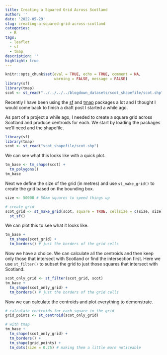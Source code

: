 ```yaml
---
title: Creating a Squared Grid Across Scotland
author: ''
date: '2022-05-29'
slug: creating-a-squared-grid-across-scotland
categories:
  - R
tags:
  - leaflet
  - sf
  - tmap
description: ''
highlight: true
---
```


```r
knitr::opts_chunk$set(eval = TRUE, echo = TRUE, comment = NA, 
                      warning = FALSE, message = FALSE)
library(sf)
library(tmap)
scot <- st_read("../../../../blogdown_datasets/scot_shapefile/scot.shp")
```

Recently I have been using the [sf](https://r-spatial.github.io/sf/){target='_blank'} and [tmap](https://r-tmap.github.io/tmap/){target='_blank'} packages a lot and I thought I would come back to finish a draft post I started a while ago.

As part of a project a while ago, I needed to create a square grid across Scotland and produce centroids for each. We start by loading the packages we'll need and the shapefile. 

```r
library(sf)
library(tmap)
scot <- st_read("scot_shapefile/scot.shp")
```

We can see what this looks like with a quick plot.

```r
tm_base <- tm_shape(scot) + 
  tm_polygons()
tm_base
```

Next we define the size of the grid (in metres) and use `st_make_grid()` to create the grid based on the bounding box.

```r
size <- 50000 # 50km squares to speed things up

# create grid
scot_grid <- st_make_grid(scot, square = TRUE, cellsize = c(size, size)) %>%
  st_sf()
```

We can plot this to see what it looks like.

```r
tm_base +
  tm_shape(scot_grid) + 
  tm_borders() # just the borders of the grid cells
```

Now we have a choice. We can calculate all the centroids and then keep only those that intersect with Scotland or find the intersection first. Here we use `st_filter()` to subset the grid to just those squares that intersect with Scotland.

```r
scot_only_grid <- st_filter(scot_grid, scot) 
tm_base +
  tm_shape(scot_only_grid) + 
  tm_borders() # just the borders of the grid cells
```


Now we can calculate the centroids and plot everything to demonstrate. 

```r
# calculate centroids for each square in the grid
grid_points <- st_centroid(scot_only_grid)

# with tmap
tm_base +
  tm_shape(scot_only_grid) + 
  tm_borders() + 
  tm_shape(grid_points) + 
  tm_dots(size = 0.25) # making them a little more noticeable
```
